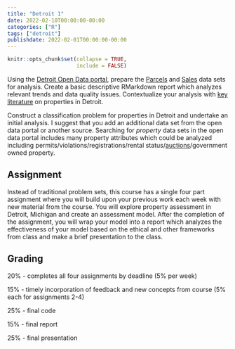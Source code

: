 ```yaml
---
title: "Detroit 1"
date: 2022-02-10T00:00:00-00:00
categories: ["R"]
tags: ["detroit"]
publishdate: 2022-02-01T00:00:00-00:00
---
```


```r
knitr::opts_chunk$set(collapse = TRUE,
                      include = FALSE)
```

Using the [Detroit Open Data portal](https://data.detroitmi.gov), prepare the [Parcels](https://data.detroitmi.gov/datasets/detroitmi::parcels-2/about)
and [Sales](https://data.detroitmi.gov/datasets/detroitmi::property-sales-1/about) data sets for analysis. Create a basic descriptive RMarkdown report which analyzes relevant trends and data quality issues. 
Contextualize your analysis with [key](https://scholarship.law.uci.edu/ucilr/vol9/iss4/3/) [literature](https://harris.uchicago.edu/files/evalrespropertytaxasdetroit20162018.pdf) on properties in Detroit.

Construct a classification problem for properties in Detroit and undertake an initial analysis. 
I suggest that you add an additional data set from the open data portal or another source.
Searching for *property* data sets in the open data portal includes many property attributes which could be analyzed
including permits/violations/registrations/rental status/[auctions](https://data.detroitmi.gov/datasets/detroitmi::auction-sales/about)/government owned property.  

## Assignment

Instead of traditional problem sets, this course has a single four part assignment where you will build upon your previous work each week with new material from the course. 
You will explore property assessment in Detroit, Michigan and create an assessment model.
After the completion of the assignment, you will wrap your model into a report which analyzes the effectiveness of your model based on the ethical and other frameworks from class and make a brief presentation to the class.

## Grading

20% - completes all four assignments by deadline (5% per week)

15% - timely incorporation of feedback and new concepts from course (5% each for assignments 2-4)

25% - final code

15% - final report

25% - final presentation
